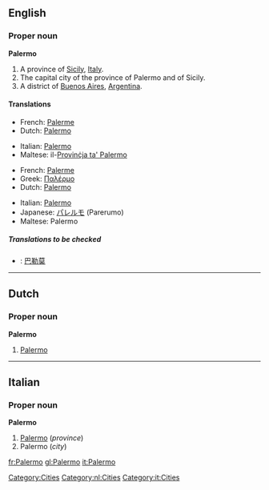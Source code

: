 ==English==

===Proper noun===
{{wikipedia}}
'''Palermo'''

# A province of [[Sicily]], [[Italy]].
# The capital city of the province of Palermo and of Sicily.
# A district of [[Buenos Aires]], [[Argentina]].

====Translations====

{{trans-top|province}}
*French: [[Palerme]]
*Dutch: [[Palermo#Dutch|Palermo]]
{{trans-mid}}
*Italian: [[Palermo#Italian|Palermo]]
*Maltese: il-[[Provinċja ta' Palermo]]
{{trans-bottom}}

{{trans-top|city}}
*French: [[Palerme]]
*Greek: [[Παλέρμο]]
*Dutch: [[Palermo#Dutch|Palermo]]
{{trans-mid}}
*Italian: [[Palermo#Italian|Palermo]] {{f}}
*Japanese: [[パレルモ]] (Parerumo)
*Maltese: Palermo
{{trans-bottom}}

{{trans-top|district of Buenos Aires}}
{{trans-mid}}
{{trans-bottom}}

=====Translations to be checked=====
<!--Remove this section once all of the translations below have been moved into the tables above.-->
{{checktrans}}
*{{ttbc|Chinese}}: [[巴勒莫]]

[[Category:Cities]]

----

==Dutch==

===Proper noun===
'''Palermo'''

# [[Palermo#English|Palermo]]

[[Category:nl:Cities]]

----

==Italian==

===Proper noun===
'''Palermo'''

# [[Palermo#English|Palermo]] (''province'')
# Palermo (''city'')

[[Category:it:Cities]]

[[fr:Palermo]]
[[gl:Palermo]]
[[it:Palermo]]